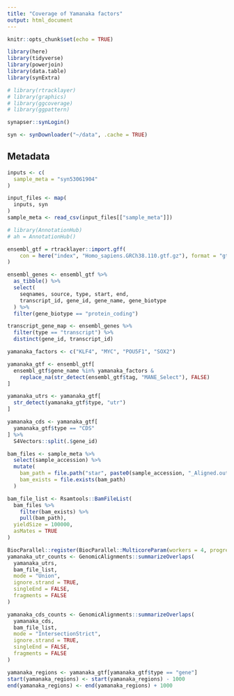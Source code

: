 ```yaml
---
title: "Coverage of Yamanaka factors"
output: html_document
---
```


```r
knitr::opts_chunk$set(echo = TRUE)

library(here)
library(tidyverse)
library(powerjoin)
library(data.table)
library(synExtra)

# library(rtracklayer)
# library(graphics)
# library(ggcoverage)
# library(ggpattern)

synapser::synLogin()

syn <- synDownloader("~/data", .cache = TRUE)
```

## Metadata

```r
inputs <- c(
  sample_meta = "syn53061904"
)

input_files <- map(
  inputs, syn
)
sample_meta <- read_csv(input_files[["sample_meta"]])

```

```r
# library(AnnotationHub)
# ah = AnnotationHub()

ensembl_gtf = rtracklayer::import.gff(
    con = here("index", "Homo_sapiens.GRCh38.110.gtf.gz"), format = "gtf"
)

ensembl_genes <- ensembl_gtf %>%
  as_tibble() %>%
  select(
    seqnames, source, type, start, end,
    transcript_id, gene_id, gene_name, gene_biotype
  ) %>%
  filter(gene_biotype == "protein_coding")

transcript_gene_map <- ensembl_genes %>%
  filter(type == "transcript") %>%
  distinct(gene_id, transcript_id)
```


```r
yamanaka_factors <- c("KLF4", "MYC", "POU5F1", "SOX2")
```

```r
yamanaka_gtf <- ensembl_gtf[
  ensembl_gtf$gene_name %in% yamanaka_factors &
    replace_na(str_detect(ensembl_gtf$tag, "MANE_Select"), FALSE)
]

yamanaka_utrs <- yamanaka_gtf[
  str_detect(yamanaka_gtf$type, "utr")
]

yamanaka_cds <- yamanaka_gtf[
  yamanaka_gtf$type == "CDS"
] %>%
  S4Vectors::split(.$gene_id)
```


```r
bam_files <- sample_meta %>%
  select(sample_accession) %>%
  mutate(
    bam_path = file.path("star", paste0(sample_accession, "_Aligned.out_sorted.bam")),
    bam_exists = file.exists(bam_path)
  )

bam_file_list <- Rsamtools::BamFileList(
  bam_files %>%
    filter(bam_exists) %>%
    pull(bam_path),
  yieldSize = 100000,
  asMates = TRUE
)

BiocParallel::register(BiocParallel::MulticoreParam(workers = 4, progressbar = TRUE))
yamanaka_utr_counts <- GenomicAlignments::summarizeOverlaps(
  yamanaka_utrs,
  bam_file_list,
  mode = "Union",
  ignore.strand = TRUE,
  singleEnd = FALSE,
  fragments = FALSE
)

yamanaka_cds_counts <- GenomicAlignments::summarizeOverlaps(
  yamanaka_cds,
  bam_file_list,
  mode = "IntersectionStrict",
  ignore.strand = TRUE,
  singleEnd = FALSE,
  fragments = FALSE
)

```



```r
yamanaka_regions <- yamanaka_gtf[yamanaka_gtf$type == "gene"]
start(yamanaka_regions) <- start(yamanaka_regions) - 1000
end(yamanaka_regions) <- end(yamanaka_regions) + 1000

```
